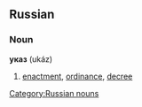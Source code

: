==Russian==

===Noun===
'''указ''' {{m}} (ukáz)
# [[enactment]], [[ordinance]], [[decree]]

[[Category:Russian nouns]]